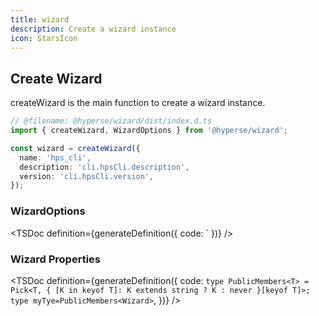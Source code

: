 ```yaml
---
title: wizard
description: Create a wizard instance
icon: StarsIcon
---
```



## Create Wizard

createWizard is the main function to create a wizard instance.

```ts twoslash
// @filename: @hyperse/wizard/dist/index.d.ts
import { createWizard, WizardOptions } from '@hyperse/wizard';

const wizard = createWizard({
  name: 'hps_cli',
  description: 'cli.hpsCli.description',
  version: 'cli.hpsCli.version',
});
```

### WizardOptions

<TSDoc
  definition={generateDefinition({
    code: `
  })}
/>

### Wizard Properties

<TSDoc
  definition={generateDefinition({
    code: `
        type PublicMembers<T> = Pick<T, {
        [K in keyof T]: K extends string ? K : never
        }[keyof T]>;
        type myTye=PublicMembers<Wizard>
        `,
  })}
/>
